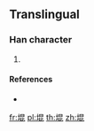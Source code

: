 {{character info/new}}
==Translingual==

===Han character===
{{Han char|rn=32|rad=土|as=08|sn=11|four=|canj=GAPP|ids=⿰土昆}}

# {{defn|Han|sort=土08}}

====References====
* {{Han ref|kx=0232.181|hdz=10453.021|uh=5812|ud=22546}}

[[fr:堒]]
[[pl:堒]]
[[th:堒]]
[[zh:堒]]
